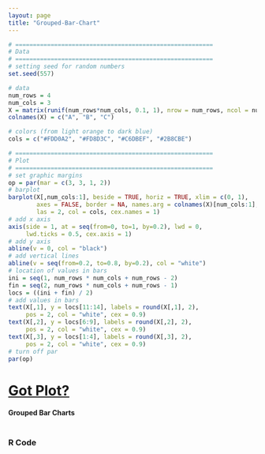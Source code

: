 ```yaml
---
layout: page
title: "Grouped-Bar-Chart"
---
```



```r
# ========================================================
# Data
# ========================================================
# setting seed for random numbers
set.seed(557)

# data
num_rows = 4
num_cols = 3
X = matrix(runif(num_rows*num_cols, 0.1, 1), nrow = num_rows, ncol = num_cols)
colnames(X) = c("A", "B", "C")

# colors (from light orange to dark blue)
cols = c("#FDD0A2", "#FD8D3C", "#C6DBEF", "#2B8CBE")
```


```r
# ========================================================
# Plot
# ========================================================
# set graphic margins
op = par(mar = c(3, 3, 1, 2))
# barplot
barplot(X[,num_cols:1], beside = TRUE, horiz = TRUE, xlim = c(0, 1), 
        axes = FALSE, border = NA, names.arg = colnames(X)[num_cols:1], 
        las = 2, col = cols, cex.names = 1)
# add x axis
axis(side = 1, at = seq(from=0, to=1, by=0.2), lwd = 0, 
     lwd.ticks = 0.5, cex.axis = 1)
# add y axis
abline(v = 0, col = "black")
# add vertical lines
abline(v = seq(from=0.2, to=0.8, by=0.2), col = "white")
# location of values in bars
ini = seq(1, num_rows * num_cols + num_rows - 2)
fin = seq(2, num_rows * num_cols + num_rows - 1)
locs = ((ini + fin) / 2)
# add values in bars
text(X[,1], y = locs[11:14], labels = round(X[,1], 2), 
     pos = 2, col = "white", cex = 0.9)
text(X[,2], y = locs[6:9], labels = round(X[,2], 2), 
     pos = 2, col = "white", cex = 0.9)
text(X[,3], y = locs[1:4], labels = round(X[,3], 2), 
     pos = 2, col = "white", cex = 0.9)
# turn off par
par(op)
```


# [Got Plot?](/work/gotplot)

#### Grouped Bar Charts

```r
```


### R Code

```r
```

```r
```


